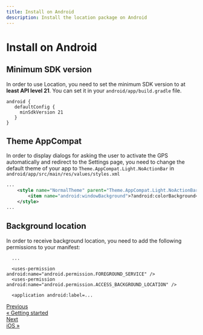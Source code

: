 ```yaml
---
title: Install on Android
description: Install the location package on Android
---
```


# Install on Android

## Minimum SDK version

In order to use Location, you need to set the minimum SDK version to at **least API level 21**.
You can set it in your `android/app/build.gradle` file.

```
android {
   defaultConfig {
     minSdkVersion 21
   }
}
```

## Theme AppCompat

In order to display dialogs for asking the user to activate the GPS automatically and redirect to the Settings page,
you need to change the default theme of your app to `Theme.AppCompat.Light.NoActionBar` in `android/app/src/main/res/values/styles.xml`

```xml
...
    <style name="NormalTheme" parent="Theme.AppCompat.Light.NoActionBar">
        <item name="android:windowBackground">?android:colorBackground</item>
    </style>
...
```

## Background location

In order to receive background location, you need to add the following permissions to your manifest:

```
  ...

  <uses-permission android:name="android.permission.FOREGROUND_SERVICE" />
  <uses-permission android:name="android.permission.ACCESS_BACKGROUND_LOCATION" />

  <application android:label=...
```

<nav
  aria-label="Docs pages navigation"
  style={{ display: "flex", justifyContent: "space-between", marginTop: "3rem" }}
>
  <a
    href="/Lyokone/flutterlocation/getting-started"
    style={{
      border: "1px solid #ccd0d5",
      borderRadius: "0.4rem",
      display: "block",
      height: "100%",
      lineHeight: "1.25",
      padding: "1rem",
      transition: "border-color 200ms cubic-bezier(0.08,0.52,0.52,1)",
              textDecoration: "none",
    }}
  >
    <div 
    style={{
        color: "#525860",
        fontSize: "0.875rem",
    }}>Previous</div>
     <div 
    style={{
        color: "var(--theme-color)",
    }}>« Getting started</div>

  </a>
  <a
    href="/Lyokone/flutterlocation/installation/ios"
    style={{
      border: "1px solid #ccd0d5",
      borderRadius: "0.4rem",
      display: "block",
      height: "100%",
      lineHeight: "1.25",
      padding: "1rem",
      transition: "border-color 200ms cubic-bezier(0.08,0.52,0.52,1)",
      textDecoration: "none",
      textAlign: "end",
    }}
>
    <div  style={{
        color: "#525860",
        fontSize: "0.875rem",
    }}>Next</div>
    <div  style={{
        color: "var(--theme-color)",
    }}>iOS »</div>

  </a>
</nav>
